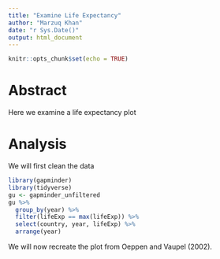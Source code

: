 ```yaml
---
title: "Examine Life Expectancy"
author: "Marzuq Khan"
date: "r Sys.Date()"
output: html_document
---
```


```r
knitr::opts_chunk$set(echo = TRUE)
```

# Abstract

Here we examine a life expectancy plot

# Analysis

We will first clean the data

```r
library(gapminder)
library(tidyverse)
gu <- gapminder_unfiltered
gu %>%
  group_by(year) %>%
  filter(lifeExp == max(lifeExp)) %>%
  select(country, year, lifeExp) %>% 
  arrange(year) 
```

We will now recreate the plot from Oeppen and Vaupel (2002).

```r

```

